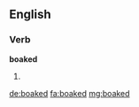 ==English==

===Verb===
'''boaked'''

# {{context|Scotland|lang=en}} {{en-past of|boak}}

[[de:boaked]]
[[fa:boaked]]
[[mg:boaked]]